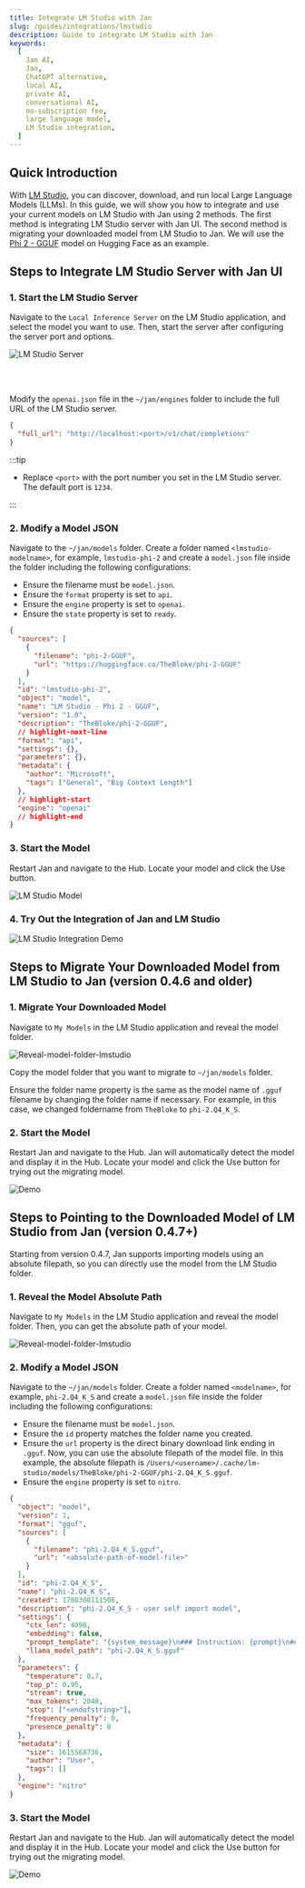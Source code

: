 ```yaml
---
title: Integrate LM Studio with Jan
slug: /guides/integrations/lmstudio
description: Guide to integrate LM Studio with Jan
keywords:
  [
    Jan AI,
    Jan,
    ChatGPT alternative,
    local AI,
    private AI,
    conversational AI,
    no-subscription fee,
    large language model,
    LM Studio integration,
  ]
---
```


## Quick Introduction

With [LM Studio](https://lmstudio.ai/), you can discover, download, and run local Large Language Models (LLMs). In this guide, we will show you how to integrate and use your current models on LM Studio with Jan using 2 methods.  The first method is integrating LM Studio server with Jan UI. The second method is migrating your downloaded model from LM Studio to Jan. We will use the [Phi 2 - GGUF](https://huggingface.co/TheBloke/phi-2-GGUF) model on Hugging Face as an example.

## Steps to Integrate LM Studio Server with Jan UI

### 1. Start the LM Studio Server

Navigate to the `Local Inference Server` on the LM Studio application, and select the model you want to use. Then, start the server after configuring the server port and options.

![LM Studio Server](assets/05-setting-lmstudio-server.gif)

<br></br>

Modify the `openai.json` file in the `~/jan/engines` folder to include the full URL of the LM Studio server.

```json title="~/jan/engines/openai.json"
{
  "full_url": "http://localhost:<port>/v1/chat/completions"
}
```

:::tip

- Replace `<port>` with the port number you set in the LM Studio server. The default port is `1234`.

:::

### 2. Modify a Model JSON

Navigate to the `~/jan/models` folder. Create a folder named `<lmstudio-modelname>`, for example, `lmstudio-phi-2` and create a `model.json` file inside the folder including the following configurations:

- Ensure the filename must be `model.json`.
- Ensure the `format` property is set to `api`.
- Ensure the `engine` property is set to `openai`.
- Ensure the `state` property is set to `ready`.

```json title="~/jan/models/lmstudio-phi-2/model.json"
{
  "sources": [
    {
      "filename": "phi-2-GGUF",
      "url": "https://huggingface.co/TheBloke/phi-2-GGUF"
    }
  ],
  "id": "lmstudio-phi-2",
  "object": "model",
  "name": "LM Studio - Phi 2 - GGUF",
  "version": "1.0",
  "description": "TheBloke/phi-2-GGUF",
  // highlight-next-line
  "format": "api",
  "settings": {},
  "parameters": {},
  "metadata": {
    "author": "Microsoft",
    "tags": ["General", "Big Context Length"]
  },
  // highlight-start
  "engine": "openai"
  // highlight-end
}
```

### 3. Start the Model

Restart Jan and navigate to the Hub. Locate your model and click the Use button.

![LM Studio Model](assets/05-lmstudio-run.png)

### 4. Try Out the Integration of Jan and LM Studio

![LM Studio Integration Demo](assets/05-lmstudio-integration-demo.gif)

## Steps to Migrate Your Downloaded Model from LM Studio to Jan (version 0.4.6 and older)

### 1. Migrate Your Downloaded Model

Navigate to `My Models` in the LM Studio application and reveal the model folder.

![Reveal-model-folder-lmstudio](assets/05-reveal-model-folder-lmstudio.gif)

Copy the model folder that you want to migrate to `~/jan/models` folder.

Ensure the folder name property is the same as the model name of `.gguf` filename by changing the folder name if necessary. For example, in this case, we changed foldername from `TheBloke` to `phi-2.Q4_K_S`.

### 2. Start the Model

Restart Jan and navigate to the Hub. Jan will automatically detect the model and display it in the Hub. Locate your model and click the Use button for trying out the migrating model.

![Demo](assets/05-demo-migrating-model.gif)

## Steps to Pointing to the Downloaded Model of LM Studio from Jan (version 0.4.7+)

Starting from version 0.4.7, Jan supports importing models using an absolute filepath, so you can directly use the model from the LM Studio folder.

### 1. Reveal the Model Absolute Path

Navigate to `My Models` in the LM Studio application and reveal the model folder. Then, you can get the absolute path of your model.

![Reveal-model-folder-lmstudio](assets/05-reveal-model-folder-lmstudio.gif)

### 2. Modify a Model JSON

Navigate to the `~/jan/models` folder. Create a folder named `<modelname>`, for example, `phi-2.Q4_K_S` and create a `model.json` file inside the folder including the following configurations:

- Ensure the filename must be `model.json`.
- Ensure the `id` property matches the folder name you created.
- Ensure the `url` property is the direct binary download link ending in `.gguf`. Now, you can use the absolute filepath of the model file. In this example, the absolute filepath is `/Users/<username>/.cache/lm-studio/models/TheBloke/phi-2-GGUF/phi-2.Q4_K_S.gguf`.
- Ensure the `engine` property is set to `nitro`.

```json
{
  "object": "model",
  "version": 1,
  "format": "gguf",
  "sources": [
    {
      "filename": "phi-2.Q4_K_S.gguf",
      "url": "<absolute-path-of-model-file>"
    }
  ],
  "id": "phi-2.Q4_K_S",
  "name": "phi-2.Q4_K_S",
  "created": 1708308111506,
  "description": "phi-2.Q4_K_S - user self import model",
  "settings": {
    "ctx_len": 4096,
    "embedding": false,
    "prompt_template": "{system_message}\n### Instruction: {prompt}\n### Response:",
    "llama_model_path": "phi-2.Q4_K_S.gguf"
  },
  "parameters": {
    "temperature": 0.7,
    "top_p": 0.95,
    "stream": true,
    "max_tokens": 2048,
    "stop": ["<endofstring>"],
    "frequency_penalty": 0,
    "presence_penalty": 0
  },
  "metadata": {
    "size": 1615568736,
    "author": "User",
    "tags": []
  },
  "engine": "nitro"
}
```

### 3. Start the Model

Restart Jan and navigate to the Hub. Jan will automatically detect the model and display it in the Hub. Locate your model and click the Use button for trying out the migrating model.

![Demo](assets/05-demo-pointing-model.gif)
